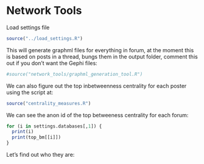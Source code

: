 Network Tools
========================================================

Load settings file

```r
source("../load_settings.R")
```

This will generate graphml files for everything in forum, at the moment this is based on posts in a thread, bungs them in the output folder, comment this out if you don't want the Gephi files:

```r
#source("network_tools/graphml_generation_tool.R")
```

We can also figure out the top inbetweenness centrality for each poster using the script at:

```r
source("centrality_measures.R")
```

We can see the anon id of the top betweeness centrality for each forum: 

```r
for (i in settings.databases[,1]) {
  print(i)
  print(top_bm[[i]])
}
```

Let's find out who they are:
